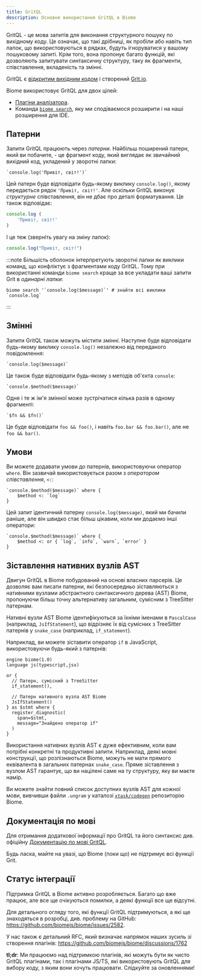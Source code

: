 ```yaml
---
title: GritQL
description: Основне використання GritQL в Biome
---
```


GritQL - це мова запитів для виконання структурного пошуку по вихідному коду.
Це означає, що такі дрібниці, як пробіли або навіть тип лапок, що використовуються в
рядках, будуть ігноруватися у вашому пошуковому запиті. Крім того, вона пропонує багато
функцій, які дозволяють запитувати синтаксичну структуру, таку як фрагменти, співставлення,
вкладеність та змінні.

GritQL є [відкритим вихідним кодом](https://github.com/getgrit/gritql/) і створений [Grit.io](https://grit.io/).

Biome використовує GritQL для двох цілей:

- [Плагіни аналізатора](/linter/plugins).
- Команда [`biome search`](/reference/cli/#biome-search), яку ми сподіваємося розширити
  і на наші розширення для IDE.

## Патерни

Запити GritQL працюють через _патерни_. Найбільш поширений патерн, який ви побачите, -
це фрагмент коду, який виглядає як звичайний вихідний код, укладений у зворотні лапки:

```grit
`console.log('Привіт, світ!')`
```

Цей патерн буде відповідати будь-якому виклику `console.log()`, якому передається рядок
`'Привіт, світ!'`. Але оскільки GritQL виконує _структурне_ співставлення, він не
дбає про деталі форматування. Це також відповідає:

```js
console.log (
    'Привіт, світ!'
)
```

І це теж (зверніть увагу на зміну лапок):

```js
console.log("Привіт, світ!")
```

:::note
Більшість оболонок інтерпретують зворотні лапки як виклики команд, що конфліктує з
фрагментами коду GritQL. Тому при використанні команди `biome search` краще за все
укладати ваші запити Grit в _одинарні лапки_:

```shell
biome search '`console.log($message)`' # знайти всі виклики `console.log`
```
:::

## Змінні

Запити GritQL також можуть містити _змінні_. Наступне буде відповідати будь-якому виклику
`console.log()` незалежно від переданого повідомлення:

```grit
`console.log($message)`
```

Це також буде відповідати будь-якому з методів об'єкта `console`:

```grit
`console.$method($message)`
```

Одне і те ж ім'я змінної може зустрічатися кілька разів в одному фрагменті:

```grit
`$fn && $fn()`
```

Це буде відповідати `foo && foo()`, і навіть `foo.bar && foo.bar()`, але не
`foo && bar()`.

## Умови

Ви можете додавати умови до патернів, використовуючи оператор `where`. Він
зазвичай використовується разом з _оператором співставлення_, `<:`:

```grit
`console.$method($message)` where {
    $method <: `log`
}
```

Цей запит ідентичний патерну `console.log($message)`, який ми бачили раніше,
але він швидко стає більш цікавим, коли ми додаємо інші оператори:

```grit
`console.$method($message)` where {
    $method <: or { `log`, `info`, `warn`, `error` }
}
```

## Зіставлення нативних вузлів AST

Двигун GritQL в Biome побудований на основі власних парсерів. Це дозволяє вам писати патерни, які безпосередньо зіставляються з нативними вузлами абстрактного синтаксичного дерева (AST) Biome, пропонуючи більш точну альтернативу загальним, сумісним з TreeSitter патернам.

Нативні вузли AST Biome ідентифікуються за їхніми іменами в `PascalCase` (наприклад, `JsIfStatement`), що відрізняє їх від сумісних з TreeSitter патернів у `snake_case` (наприклад, `if_statement`).

Наприклад, ви можете зіставити оператор `if` в JavaScript, використовуючи будь-який з патернів:

```grit
engine biome(1.0)
language js(typescript,jsx)

or {
  // Патерн, сумісний з TreeSitter
  if_statement(),

  // Патерн нативного вузла AST Biome
  JsIfStatement()
} as $stmt where {
  register_diagnostic(
    span=$stmt,
    message="Знайдено оператор if"
  )
}
```

Використання нативних вузлів AST є дуже ефективним, коли вам потрібні конкретні та продуктивні запити. Наприклад, деякі мовні конструкції, що розпізнаються Biome, можуть не мати прямого еквівалента в загальних патернах `snake_case`. Пряме зіставлення з вузлом AST гарантує, що ви націлені саме на ту структуру, яку ви маєте намір.

Ви можете знайти повний список доступних вузлів AST для кожної мови, вивчивши файли `.ungram` у каталозі [`xtask/codegen`](https://github.com/biomejs/biome/tree/main/xtask/codegen) репозиторію Biome.

## Документація по мові

Для отримання додаткової інформації про GritQL та його синтаксис див. офіційну
[Документацію по мові GritQL](https://docs.grit.io/language/overview).

Будь ласка, майте на увазі, що Biome (поки що) не підтримує всі функції Grit.

## Статус інтеграції

Підтримка GritQL в Biome активно розробляється. Багато що вже працює,
але все ще очікуються помилки, а деякі функції все ще відсутні.

Для детального огляду того, які функції GritQL підтримуються, а які ще
знаходяться в розробці, див. проблему на GitHub:
https://github.com/biomejs/biome/issues/2582.

У нас також є детальний RFC, який визначає напрямок наших зусиль зі створення плагінів:
https://github.com/biomejs/biome/discussions/1762

**tl;dr**: Ми працюємо над підтримкою плагінів, які можуть бути як чисто GritQL
плагінами, так і плагінами JS/TS, які використовують GritQL для вибору коду, з яким вони хочуть працювати.
Слідкуйте за оновленнями!
